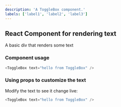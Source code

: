 ```yaml
---
description: 'A ToggleBox component.'
labels: ['label1', 'label2', 'label3']
---
```



## React Component for rendering text

A basic div that renders some text

### Component usage
```js
<ToggleBox text="hello from ToggleBox" />
```

### Using props to customize the text

Modify the text to see it change live:
```js live
<ToggleBox text="hello from ToggleBox" />
```
